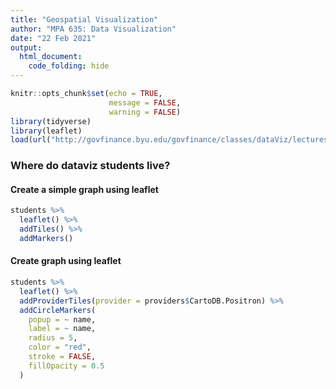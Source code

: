 ```yaml
---
title: "Geospatial Visualization"
author: "MPA 635: Data Visualization"
date: "22 Feb 2021"
output:
  html_document:
    code_folding: hide
---
```


```r
knitr::opts_chunk$set(echo = TRUE,
                      message = FALSE,
                      warning = FALSE)
library(tidyverse)
library(leaflet)
load(url("http://govfinance.byu.edu/govfinance/classes/dataViz/lectures/workspaces/geospatial II.RData"))
```

### Where do dataviz students live?

#### Create a simple graph using leaflet

```r
students %>% 
  leaflet() %>% 
  addTiles() %>% 
  addMarkers()
```

#### Create graph using leaflet

```r
students %>%
  leaflet() %>%
  addProviderTiles(provider = providers$CartoDB.Positron) %>%
  addCircleMarkers(
    popup = ~ name,
    label = ~ name,
    radius = 5,
    color = "red",
    stroke = FALSE,
    fillOpacity = 0.5
  )
```


